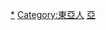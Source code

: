 {{Commons category|People of the Republic of China}}

[[Category:与中华民国相关的人物|*]]
[[Category:東亞人|Category:東亞人]]
[[Category:各國人物|亞]]